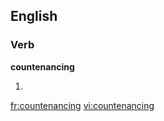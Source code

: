 
==English==

===Verb===
'''countenancing'''

# {{present participle of|[[countenance]]}}

[[fr:countenancing]]
[[vi:countenancing]]